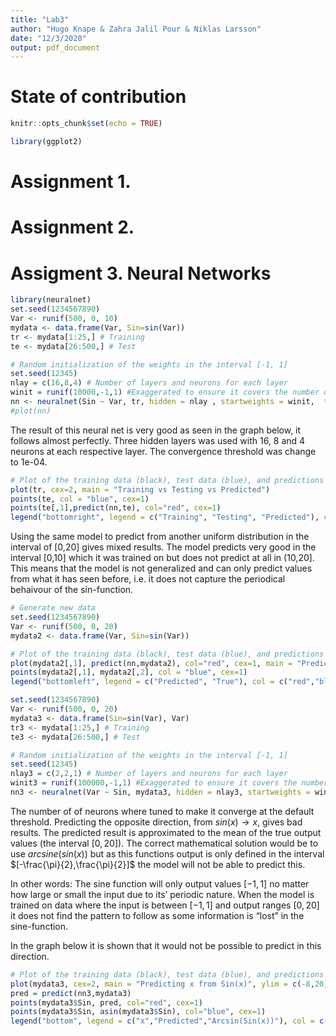---
title: "Lab3"
author: "Hugo Knape & Zahra Jalil Pour & Niklas Larsson"
date: "12/3/2020"
output: pdf_document
---

# State of contribution 
  
  ```{r setup, include=FALSE}
knitr::opts_chunk$set(echo = TRUE)
```

```{r, warning = FALSE, include = FALSE}
library(ggplot2)
```

# Assignment 1. 



# Assignment 2.


# Assigment 3. Neural Networks

```{r, echo=FALSE}
library(neuralnet)
set.seed(1234567890)
Var <- runif(500, 0, 10)
mydata <- data.frame(Var, Sin=sin(Var))
tr <- mydata[1:25,] # Training
te <- mydata[26:500,] # Test
```

```{r}
# Random initialization of the weights in the interval [-1, 1]
set.seed(12345)
nlay = c(16,8,4) # Number of layers and neurons for each layer
winit = runif(10000,-1,1) #Exaggerated to ensure it covers the number of weights (else function will randomize its own)
nn <- neuralnet(Sin ~ Var, tr, hidden = nlay , startweights = winit,  threshold = 1e-4, lifesign = "minimal")
#plot(nn)

```
The result of this neural net is very good as seen in the graph below, it follows almost perfectly.
Three hidden layers was used with 16, 8 and 4 neurons at each respective layer. The convergence threshold was change to 1e-04.
```{r, echo=FALSE}
# Plot of the training data (black), test data (blue), and predictions (red)
plot(tr, cex=2, main = "Training vs Testing vs Predicted")
points(te, col = "blue", cex=1)
points(te[,1],predict(nn,te), col="red", cex=1)
legend("bottomright", legend = c("Training", "Testing", "Predicted"), col = c("black","blue","red"), pch = c("o","o","o"))
```

Using the same model to predict from another uniform distribution in the interval of [0,20] gives mixed results. The model predicts very good in the interval [0,10] which it was trained on but does not predict at all in (10,20]. This means that the model is not generalized and can only predict values from what it has seen before, i.e. it does not capture the periodical behaivour of the sin-function.
```{r, echo=FALSE}
# Generate new data
set.seed(1234567890)
Var <- runif(500, 0, 20)
mydata2 <- data.frame(Var, Sin=sin(Var))

# Plot of the training data (black), test data (blue), and predictions (red)
plot(mydata2[,1], predict(nn,mydata2), col="red", cex=1, main = "Predicting from interval [0,20]", ylab = "Sin", xlab = "Var")
points(mydata2[,1], mydata2[,2], col = "blue", cex=1)
legend("bottomleft", legend = c("Predicted", "True"), col = c("red","blue"), pch = c("o","o"))
```


```{r}

set.seed(1234567890)
Var <- runif(500, 0, 20)
mydata3 <- data.frame(Sin=sin(Var), Var)
tr3 <- mydata[1:25,] # Training
te3 <- mydata[26:500,] # Test

# Random initialization of the weights in the interval [-1, 1]
set.seed(12345)
nlay3 = c(2,2,1) # Number of layers and neurons for each layer
winit3 = runif(100000,-1,1) #Exaggerated to ensure it covers the number of weights (else function will randomize its own)
nn3 <- neuralnet(Var ~ Sin, mydata3, hidden = nlay3, startweights = winit3, lifesign = "full", stepmax = 5e4)

```
The number of of neurons where tuned to make it converge at the default threshold.
Predicting the opposite direction, from $sin(x) \rightarrow x$, gives bad results. The predicted result is approximated to the mean of the true output values (the interval $[0,20]$). The correct mathematical solution would be to use $arcsine(sin(x))$ but as this functions output is only defined in the interval $[-\frac{\pi}{2},\frac{\pi}{2}]$ the model will not be able to predict this.

In other words: The sine function will only output values $[-1,1]$ no matter how large or small the input due to its' periodic nature. When the model is trained on data where the input is between $[-1,1]$ and output ranges $[0,20]$ it does not find the pattern to follow as some information is "lost" in the sine-function.

In the graph below it is shown that it would not be possible to predict in this direction.
```{r, echo=FALSE}
# Plot of the training data (black), test data (blue), and predictions (red)
plot(mydata3, cex=2, main = "Predicting x from Sin(x)", ylim = c(-8,20), xlab = "Sin(x)",ylab="x" )
pred = predict(nn3,mydata3)
points(mydata3$Sin, pred, col="red", cex=1)
points(mydata3$Sin, asin(mydata3$Sin), col="blue", cex=1)
legend("bottom", legend = c("x","Predicted","Arcsin(Sin(x))"), col = c("black","red","blue"), pch = c("o","o","o"))
```

